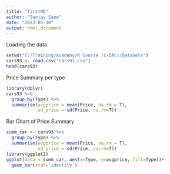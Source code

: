 ---
title: "firstMD"
author: "Sanjay Sane"
date: "2023-05-10"
output: html_document
---

Loading the data
```{r}
setwd("C:/Training/Academy/R Course (C-DAC)/Datasets")
cars93 <- read.csv("Cars93.csv")
head(cars93)
```


Price Summary per type
```{r}
library(dplyr)
cars93 %>% 
  group_by(Type) %>%
  summarise(avgprice = mean(Price, na.rm = T),
            sd_price = sd(Price, na.rm=T))
```

Bar Chart of Price Summary
```{r}
summ_car <- cars93 %>% 
  group_by(Type) %>%
  summarise(avgprice = mean(Price, na.rm = T),
            sd_price = sd(Price, na.rm=T))
library(ggplot2)
ggplot(data = summ_car, aes(x=Type, y=avgprice, fill=Type))+
  geom_bar(stat='identity')
```

